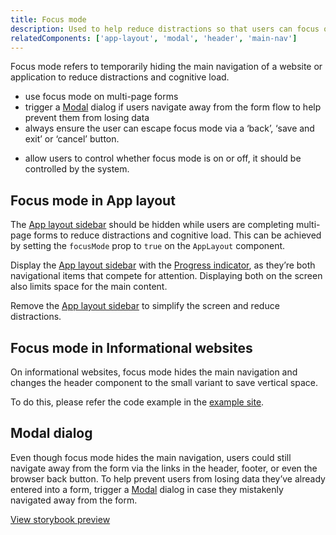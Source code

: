 ```yaml
---
title: Focus mode
description: Used to help reduce distractions so that users can focus on completing a specific task.
relatedComponents: ['app-layout', 'modal', 'header', 'main-nav']
---
```


Focus mode refers to temporarily hiding the main navigation of a website or application to reduce distractions and cognitive load.

<DoHeading />

- use focus mode on multi-page forms
- trigger a [Modal](/components/modal) dialog if users navigate away from the form flow to help prevent them from losing data
- always ensure the user can escape focus mode via a ‘back’, ‘save and exit’ or ‘cancel’ button.

<DontHeading />

- allow users to control whether focus mode is on or off, it should be controlled by the system.

## Focus mode in App layout

The [App layout sidebar](/components/app-layout#app-layout-sidebar) should be hidden while users are completing multi-page forms to reduce distractions and cognitive load. This can be achieved by setting the `focusMode` prop to `true` on the `AppLayout` component.

<DontHeading />

Display the [App layout sidebar](/components/app-layout#app-layout-sidebar) with the [Progress indicator](/components/progress-indicator), as they’re both navigational items that compete for attention. Displaying both on the screen also limits space for the main content.

<ImageWithBorder
	alt="Screenshot of App layout components with an outlined box highlighting the App layout sidebar component"
	src="/img/patterns/focus-mode-app-layout-wrong.png"
/>

<DoHeading />

Remove the [App layout sidebar](/components/app-layout#app-layout-sidebar) to simplify the screen and reduce distractions.

<ImageWithBorder
	alt="Screenshot of App layout components in focus mode, with an outlined box highlighting where the App layout sidebar would usually be placed"
	src="/img/patterns/focus-mode-app-layout.png"
/>

## Focus mode in Informational websites

On informational websites, focus mode hides the main navigation and changes the header component to the small variant to save vertical space.

To do this, please refer the code example in the [example site](https://github.com/agriculturegovau/agds-next/blob/main/example-site/components/SiteHeader.tsx).

<ImageWithBorder
	alt="Example usage of the Header and Main nav components with an arrow pointing down to another example of these components in focus mode"
	src="/img/patterns/focus-mode-informational-website.png"
/>

## Modal dialog

Even though focus mode hides the main navigation, users could still navigate away from the form via the links in the header, footer, or even the browser back button. To help prevent users from losing data they’ve already entered into a form, trigger a [Modal](/components/modal) dialog in case they mistakenly navigated away from the form.

[View storybook preview](/storybook/index.html?path=/story/content-modal--leaving-form-page)

<ImageWithBorder
	alt="Screenshot of an open Modal dialog with the title ‘Are you sure you want to leave this page?’ and description ‘You will lose all changes made since your last save.’"
	src="/img/patterns/focus-mode-modal.png"
/>
